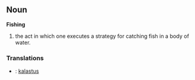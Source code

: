 ==Noun==
'''Fishing'''
#the act in which one executes a strategy for catching fish in a body of water.

===Translations===
*{{fi}}: [[kalastus]]